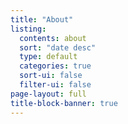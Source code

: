 ```yaml
---
title: "About"
listing:
  contents: about
  sort: "date desc"
  type: default
  categories: true
  sort-ui: false
  filter-ui: false
page-layout: full
title-block-banner: true
---
```



